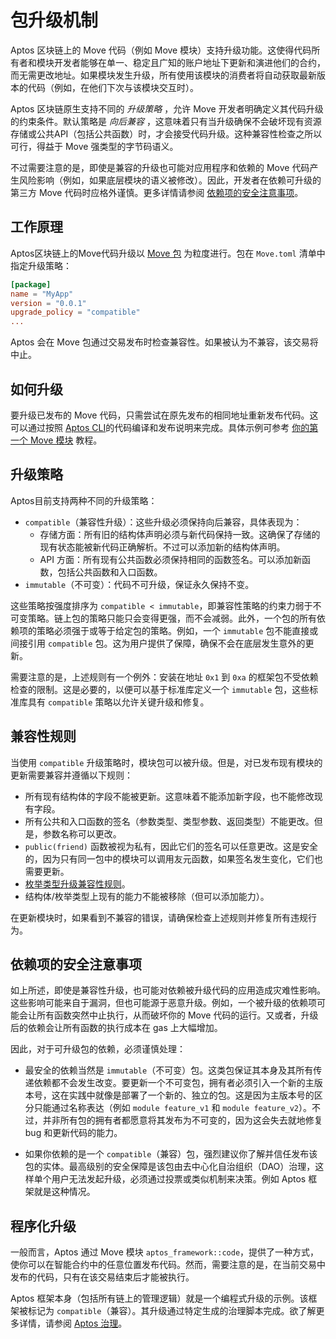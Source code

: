 
# 包升级机制

Aptos 区块链上的 Move 代码（例如 Move 模块）支持升级功能。这使得代码所有者和模块开发者能够在单一、稳定且广知的账户地址下更新和演进他们的合约，而无需更改地址。如果模块发生升级，所有使用该模块的消费者将自动获取最新版本的代码（例如，在他们下次与该模块交互时）。

Aptos 区块链原生支持不同的 _升级策略_ ，允许 Move 开发者明确定义其代码升级的约束条件。默认策略是 _向后兼容_ ，这意味着只有当升级确保不会破坏现有资源存储或公共API（包括公共函数）时，才会接受代码升级。这种兼容性检查之所以可行，得益于 Move 强类型的字节码语义。

不过需要注意的是，即使是兼容的升级也可能对应用程序和依赖的 Move 代码产生风险影响（例如，如果底层模块的语义被修改）。因此，开发者在依赖可升级的第三方 Move 代码时应格外谨慎。更多详情请参阅 [依赖项的安全注意事项](#依赖项的安全注意事项)。

## 工作原理

Aptos区块链上的Move代码升级以 [Move 包](packages.mdx) 为粒度进行。包在 `Move.toml` 清单中指定升级策略：

```toml
[package]
name = "MyApp"
version = "0.0.1"
upgrade_policy = "compatible"
...
```

<Callout type="info">
Aptos 会在 Move 包通过交易发布时检查兼容性。如果被认为不兼容，该交易将中止。
</Callout>

## 如何升级

要升级已发布的 Move 代码，只需尝试在原先发布的相同地址重新发布代码。这可以通过按照 [Aptos CLI](../../cli/working-with-move-contracts.mdx)的代码编译和发布说明来完成。具体示例可参考 [你的第一个 Move 模块](../../guides/first-move-module.mdx) 教程。

## 升级策略

Aptos目前支持两种不同的升级策略：

- `compatible`（兼容性升级）：这些升级必须保持向后兼容，具体表现为：
  - 存储方面：所有旧的结构体声明必须与新代码保持一致。这确保了存储的现有状态能被新代码正确解析。不过可以添加新的结构体声明。
  - API 方面：所有现有公共函数必须保持相同的函数签名。可以添加新函数，包括公共函数和入口函数。
- `immutable`（不可变）：代码不可升级，保证永久保持不变。

这些策略按强度排序为 `compatible < immutable`，即兼容性策略的约束力弱于不可变策略。链上包的策略只能只会变得更强，而不会减弱。此外，一个包的所有依赖项的策略必须强于或等于给定包的策略。例如，一个 `immutable` 包不能直接或间接引用 `compatible` 包。这为用户提供了保障，确保不会在底层发生意外的更新。

需要注意的是，上述规则有一个例外：安装在地址 `0x1` 到 `0xa` 的框架包不受依赖检查的限制。这是必要的，以便可以基于标准库定义一个 `immutable` 包，这些标准库具有 `compatible` 策略以允许关键升级和修复。

## 兼容性规则

当使用 `compatible` 升级策略时，模块包可以被升级。但是，对已发布现有模块的更新需要兼容并遵循以下规则：

- 所有现有结构体的字段不能被更新。这意味着不能添加新字段，也不能修改现有字段。
- 所有公共和入口函数的签名（参数类型、类型参数、返回类型）不能更改。但是，参数名称可以更改。
- `public(friend)` 函数被视为私有，因此它们的签名可以任意更改。这是安全的，因为只有同一包中的模块可以调用友元函数，如果签名发生变化，它们也需要更新。
- [枚举类型升级兼容性规则](enums.mdx#枚举类型升级兼容性 )。
- 结构体/枚举类型上现有的能力不能被移除（但可以添加能力）。

在更新模块时，如果看到不兼容的错误，请确保检查上述规则并修复所有违规行为。

## 依赖项的安全注意事项

如上所述，即使是兼容性升级，也可能对依赖被升级代码的应用造成灾难性影响。这些影响可能来自于漏洞，但也可能源于恶意升级。例如，一个被升级的依赖项可能会让所有函数突然中止执行，从而破坏你的 Move 代码的运行。又或者，升级后的依赖会让所有函数的执行成本在 gas 上大幅增加。

因此，对于可升级包的依赖，必须谨慎处理：

- 最安全的依赖当然是 `immutable`（不可变）包。这类包保证其本身及其所有传递依赖都不会发生改变。要更新一个不可变包，拥有者必须引入一个新的主版本号，这在实践中就像是部署了一个新的、独立的包。这是因为主版本号的区分只能通过名称表达（例如 `module feature_v1` 和 `module feature_v2`）。不过，并非所有包的拥有者都愿意将其发布为不可变的，因为这会失去就地修复 bug 和更新代码的能力。

- 如果你依赖的是一个 `compatible`（兼容）包，强烈建议你了解并信任发布该包的实体。最高级别的安全保障是该包由去中心化自治组织（DAO）治理，这样单个用户无法发起升级，必须通过投票或类似机制来决策。例如 Aptos 框架就是这种情况。

## 程序化升级

一般而言，Aptos 通过 Move 模块 `aptos_framework::code`，提供了一种方式，使你可以在智能合约中的任意位置发布代码。然而，需要注意的是，在当前交易中发布的代码，只有在该交易结束后才能被执行。

Aptos 框架本身（包括所有链上的管理逻辑）就是一个编程式升级的示例。该框架被标记为 `compatible`（兼容）。其升级通过特定生成的治理脚本完成。欲了解更多详情，请参阅 [Aptos 治理](../../../network/blockchain/governance.mdx)。
